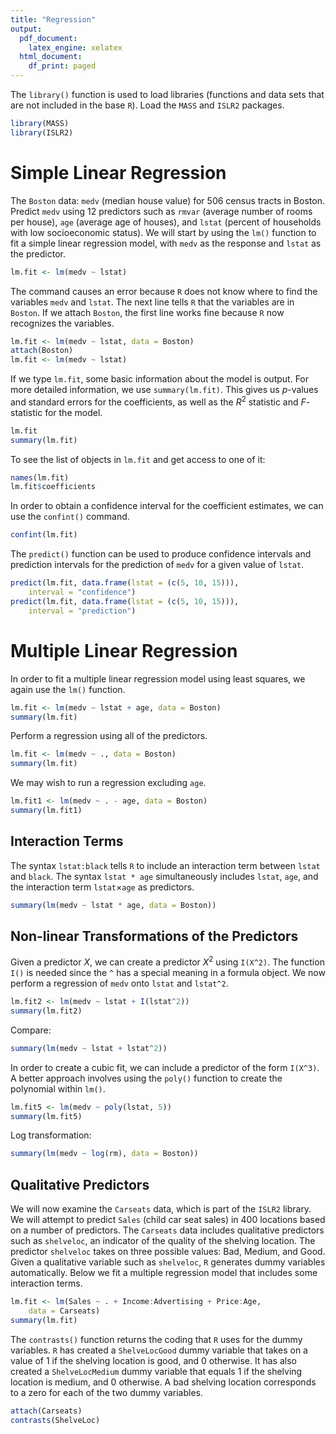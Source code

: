 ```yaml
---
title: "Regression"
output:
  pdf_document: 
    latex_engine: xelatex
  html_document:
    df_print: paged
---
```


The `library()` function is used to load libraries (functions and data sets that are not included in the base `R`). Load the `MASS` and `ISLR2` packages.

```r
library(MASS)
library(ISLR2)
```

# Simple Linear Regression

The `Boston`  data: `medv` (median house value) for $506$ census tracts in Boston. Predict `medv` using $12$ predictors such as `rmvar` (average number of  rooms per house), `age` (average age of houses), and `lstat` (percent of households with low socioeconomic status). We will start by using the `lm()` function to fit a simple  linear regression model, with `medv` as the response and `lstat`  as the predictor.

```r
lm.fit <- lm(medv ~ lstat)
```

The command causes an error because `R` does not know where to find the variables `medv` and `lstat`. The next line tells `R` that the variables are in `Boston`. If we attach `Boston`, the first line works fine because `R` now recognizes the variables.

```r
lm.fit <- lm(medv ~ lstat, data = Boston)
attach(Boston)
lm.fit <- lm(medv ~ lstat)
```

If we type `lm.fit`,  some basic information about the model is output. For more detailed information, we use `summary(lm.fit)`. This gives us $p$-values and standard errors for the coefficients, as well as the $R^2$ statistic and $F$-statistic for the model.
```r
lm.fit
summary(lm.fit)
```

To see the list of objects in `lm.fit` and get access to one of it:
```r
names(lm.fit)
lm.fit$coefficients
```

In order to obtain a confidence interval for the coefficient estimates, we can use the `confint()` command. 
```r
confint(lm.fit)
```

The `predict()` function can be used to produce confidence intervals and prediction intervals for the prediction of `medv` for a given value of `lstat`.

```r
predict(lm.fit, data.frame(lstat = (c(5, 10, 15))),
    interval = "confidence")
predict(lm.fit, data.frame(lstat = (c(5, 10, 15))),
    interval = "prediction")
```


# Multiple Linear Regression

In order to fit a multiple linear regression model using least squares, we again use the `lm()` function.
```r
lm.fit <- lm(medv ~ lstat + age, data = Boston)
summary(lm.fit)
```

Perform a regression using all of the predictors.
```r
lm.fit <- lm(medv ~ ., data = Boston)
summary(lm.fit)
```

We may wish to run a regression excluding `age`.
```r
lm.fit1 <- lm(medv ~ . - age, data = Boston)
summary(lm.fit1)
```

## Interaction Terms

The syntax `lstat:black` tells `R` to include an interaction term between `lstat` and `black`. The syntax `lstat * age` simultaneously includes `lstat`, `age`, and the interaction term `lstat`$\times$`age` as predictors.
```r
summary(lm(medv ~ lstat * age, data = Boston))
```


## Non-linear Transformations of the Predictors

Given a predictor $X$, we can create a predictor $X^2$ using `I(X^2)`. The function `I()` is needed since the `^` has a special meaning in a formula object. We now perform a regression of `medv` onto `lstat` and `lstat^2`.
```r
lm.fit2 <- lm(medv ~ lstat + I(lstat^2))
summary(lm.fit2)
```

Compare:
```r
summary(lm(medv ~ lstat + lstat^2))
```

In order to create a cubic fit, we can include a predictor of the form `I(X^3)`. A better approach involves using the `poly()` function to create the polynomial within `lm()`.
```r
lm.fit5 <- lm(medv ~ poly(lstat, 5))
summary(lm.fit5)
```

Log transformation:
```r
summary(lm(medv ~ log(rm), data = Boston))
```


## Qualitative Predictors

We will now examine the `Carseats` data, which is part of the `ISLR2` library. We will  attempt to predict `Sales`
(child car seat sales) in $400$ locations based on a number of predictors. The `Carseats` data includes qualitative predictors such as `shelveloc`, an indicator of the quality of the shelving location. The predictor `shelveloc` takes on three possible values:  Bad, Medium, and Good. Given a qualitative variable such as `shelveloc`, `R` generates dummy variables automatically. Below we fit a multiple regression model that includes some interaction terms.
```r
lm.fit <- lm(Sales ~ . + Income:Advertising + Price:Age, 
    data = Carseats)
summary(lm.fit)
```

The `contrasts()` function returns the coding that `R` uses for the dummy variables. `R` has created a `ShelveLocGood` dummy variable that takes on a value of 1 if the shelving location is good, and 0 otherwise. It has also created a `ShelveLocMedium` dummy variable that equals 1 if the shelving location is medium, and 0 otherwise. A bad shelving location corresponds to a zero for each of the two dummy variables.
```r
attach(Carseats)
contrasts(ShelveLoc)
```

